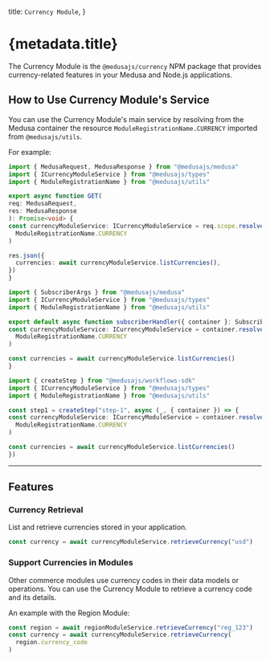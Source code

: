 
  title: `Currency Module`,
}

# {metadata.title}

The Currency Module is the `@medusajs/currency` NPM package that provides currency-related features in your Medusa and Node.js applications.

## How to Use Currency Module's Service

You can use the Currency Module's main service by resolving from the Medusa container the resource `ModuleRegistrationName.CURRENCY` imported from `@medusajs/utils`.

For example:

<CodeTabs groupId="resource-type">
  <CodeTab label="API Route" value="api-route">

  ```ts title="src/api/store/custom/route.ts"
  import { MedusaRequest, MedusaResponse } from "@medusajs/medusa"
  import { ICurrencyModuleService } from "@medusajs/types"
  import { ModuleRegistrationName } from "@medusajs/utils"

export async function GET(
  req: MedusaRequest,
  res: MedusaResponse
): Promise<void> {
  const currencyModuleService: ICurrencyModuleService = req.scope.resolve(
    ModuleRegistrationName.CURRENCY
  )

  res.json({
    currencies: await currencyModuleService.listCurrencies(),
  })
}
```

  </CodeTab>
  <CodeTab label="Subscriber" value="subscribers">

  ```ts title="src/subscribers/custom-handler.ts"
  import { SubscriberArgs } from "@medusajs/medusa"
  import { ICurrencyModuleService } from "@medusajs/types"
  import { ModuleRegistrationName } from "@medusajs/utils"

export default async function subscriberHandler({ container }: SubscriberArgs) {
  const currencyModuleService: ICurrencyModuleService = container.resolve(
    ModuleRegistrationName.CURRENCY
  )

  const currencies = await currencyModuleService.listCurrencies()
}
```

  </CodeTab>
  <CodeTab label="Workflow Step" value="workflow-step">

  ```ts title="src/workflows/hello-world/step1.ts"
  import { createStep } from "@medusajs/workflows-sdk"
  import { ICurrencyModuleService } from "@medusajs/types"
  import { ModuleRegistrationName } from "@medusajs/utils"

const step1 = createStep("step-1", async (_, { container }) => {
  const currencyModuleService: ICurrencyModuleService = container.resolve(
    ModuleRegistrationName.CURRENCY
  )

  const currencies = await currencyModuleService.listCurrencies()
})
```

  </CodeTab>
</CodeTabs>

---

## Features

### Currency Retrieval

List and retrieve currencies stored in your application.

```ts
const currency = await currencyModuleService.retrieveCurrency("usd")
```

### Support Currencies in Modules

Other commerce modules use currency codes in their data models or operations. You can use the Currency Module to retrieve a currency code and its details.

An example with the Region Module:

```ts
const region = await regionModuleService.retrieveCurrency("reg_123")
const currency = await currencyModuleService.retrieveCurrency(
  region.currency_code
)
```
